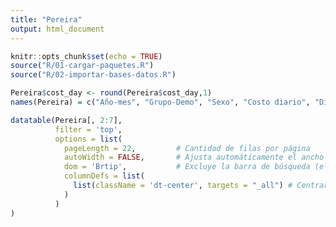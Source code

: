 ```yaml
---
title: "Pereira"
output: html_document
---
```



```r
knitr::opts_chunk$set(echo = TRUE)
source("R/01-cargar-paquetes.R")
source("R/02-importar-bases-datos.R")

```

```r
Pereira$cost_day <- round(Pereira$cost_day,1)
names(Pereira) = c("Año-mes", "Grupo-Demo", "Sexo", "Costo diario", "Dieta", "Mes", "Año")

datatable(Pereira[, 2:7], 
          filter = 'top', 
          options = list(
            pageLength = 22,         # Cantidad de filas por página
            autoWidth = FALSE,       # Ajusta automáticamente el ancho de las columnas
            dom = 'Brtip',           # Excluye la barra de búsqueda (elimina 'f')
            columnDefs = list(
              list(className = 'dt-center', targets = "_all") # Centrar el contenido
            )
          )
)

```


